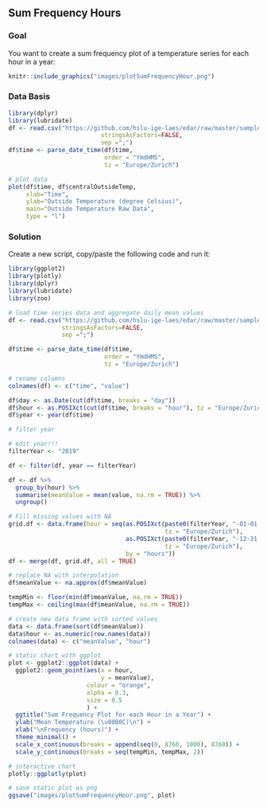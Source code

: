\newpage
## Sum Frequency Hours
### Goal
You want to create a sum frequency plot of a temperature series for each hour in a year:

```r
knitr::include_graphics("images/plotSumFrequencyHour.png")
```

### Data Basis

```r
library(dplyr)
library(lubridate)
df <- read.csv("https://github.com/hslu-ige-laes/edar/raw/master/sampleData/centralOutsideTemp.csv",
                          stringsAsFactors=FALSE,
                          sep =";")
df$time <- parse_date_time(df$time,
                           order = "YmdHMS",
                           tz = "Europe/Zurich")

# plot data
plot(df$time, df$centralOutsideTemp,
     xlab="Time",
     ylab="Outside Temperature (degree Celsius)",
     main="Outside Temperature Raw Data",
     type = "l")
```

\newpage
### Solution
Create a new script, copy/paste the following code and run it:

```r
library(ggplot2)
library(plotly)
library(dplyr)
library(lubridate)
library(zoo)

# load time series data and aggregate daily mean values
df <- read.csv("https://github.com/hslu-ige-laes/edar/raw/master/sampleData/centralOutsideTemp.csv",
               stringsAsFactors=FALSE,
               sep =";")

df$time <- parse_date_time(df$time,
                           order = "YmdHMS",
                           tz = "Europe/Zurich")

# rename columns
colnames(df) <- c("time", "value")

df$day <- as.Date(cut(df$time, breaks = "day"))
df$hour <- as.POSIXct(cut(df$time, breaks = "hour"), tz = "Europe/Zurich")
df$year <- year(df$time)

# filter year

# edit year!!!
filterYear <- "2019"

df <- filter(df, year == filterYear)

df <- df %>% 
  group_by(hour) %>%
  summarise(meanValue = mean(value, na.rm = TRUE)) %>% 
  ungroup()

# Fill missing values with NA
grid.df <- data.frame(hour = seq(as.POSIXct(paste0(filterYear, "-01-01 00:00:00"),
                                            tz = "Europe/Zurich"),
                                 as.POSIXct(paste0(filterYear, "-12-31 23:00:00"),
                                            tz = "Europe/Zurich"),
                                 by = "hours"))
df <- merge(df, grid.df, all = TRUE)

# replace NA with interpolation
df$meanValue <- na.approx(df$meanValue)

tempMin <- floor(min(df$meanValue, na.rm = TRUE))
tempMax <- ceiling(max(df$meanValue, na.rm = TRUE))

# create new data frame with sorted values
data <- data.frame(sort(df$meanValue))
data$hour <- as.numeric(row.names(data))
colnames(data) <- c("meanValue", "hour")

# static chart with ggplot
plot <- ggplot2::ggplot(data) +
  ggplot2::geom_point(aes(x = hour,
                          y = meanValue),
                      colour = "orange",
                      alpha = 0.3,
                      size = 0.5
                      ) +
  ggtitle("Sum Frequency Plot for each Hour in a Year") +
  ylab("Mean Temperature (\u00B0C)\n") +
  xlab("\nFrequency (hours)") +
  theme_minimal() +
  scale_x_continuous(breaks = append(seq(0, 8760, 1000), 8760)) +
  scale_y_continuous(breaks = seq(tempMin, tempMax, 2))

# interactive chart
plotly::ggplotly(plot)
```

```r
# save static plot as png
ggsave("images/plotSumFrequencyHour.png", plot)
```

